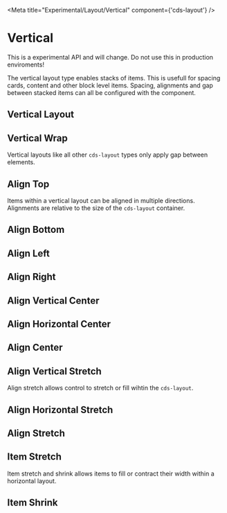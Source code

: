 
<Meta title="Experimental/Layout/Vertical" component={'cds-layout'} />

# Vertical

<cds-alert status="danger" closable="false">
  <cds-alert-content>This is a experimental API and will change. Do not use this in production enviroments!</cds-alert-content>
</cds-alert>
<br />

The vertical layout type enables stacks of items. This is usefull for spacing
cards, content and other block level items. Spacing, alignments and gap between
stacked items can all be configured with the component.

## Vertical Layout
<Preview>
  <Story id="experimental-layout-all--vertical-layout" />
</Preview>

## Vertical Wrap

Vertical layouts like all other `cds-layout` types only apply gap between elements.

<Preview>
  <Story id="experimental-layout-all--vertical-layout-wrap" />
</Preview>

## Align Top

Items within a vertical layout can be aligned in multiple directions.
Alignments are relative to the size of the `cds-layout` container.

<Preview>
  <Story id="experimental-layout-all--vertical-layout-align-top" />
</Preview>

## Align Bottom
<Preview>
  <Story id="experimental-layout-all--vertical-layout-align-bottom" />
</Preview>

## Align Left
<Preview>
  <Story id="experimental-layout-all--vertical-layout-align-left" />
</Preview>

## Align Right
<Preview>
  <Story id="experimental-layout-all--vertical-layout-align-right" />
</Preview>

## Align Vertical Center
<Preview>
  <Story id="experimental-layout-all--vertical-layout-align-vertical-center" />
</Preview>

## Align Horizontal Center
<Preview>
  <Story id="experimental-layout-all--vertical-layout-align-horizontal-center" />
</Preview>

## Align Center
<Preview>
  <Story id="experimental-layout-all--vertical-layout-align-center" />
</Preview>

## Align Vertical Stretch

Align stretch allows control to stretch or fill wihtin the `cds-layout`.

<Preview>
  <Story id="experimental-layout-all--vertical-layout-align-vertical-stretch" />
</Preview>

## Align Horizontal Stretch
<Preview>
  <Story id="experimental-layout-all--vertical-layout-align-horizontal-stretch" />
</Preview>

## Align Stretch
<Preview>
  <Story id="experimental-layout-all--vertical-layout-align-stretch" />
</Preview>

## Item Stretch

Item stretch and shrink allows items to fill or contract their width within
a horizontal layout.

<Preview>
  <Story id="experimental-layout-all--vertical-layout-item-stretch" />
</Preview>

## Item Shrink
<Preview>
  <Story id="experimental-layout-all--vertical-layout-item-shrink" />
</Preview>